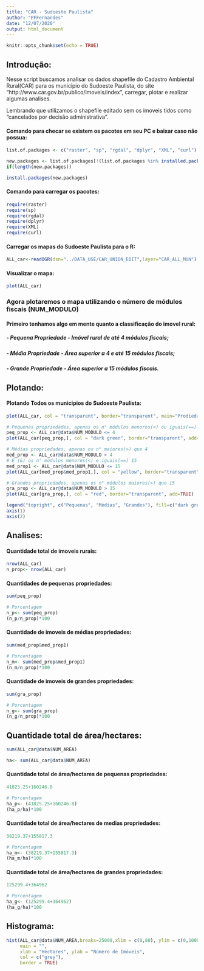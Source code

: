 ```yaml
---
title: "CAR - Sudoeste Paulista"
author: "PFFernandes"
date: "12/07/2020"
output: html_document
---
```


```r
knitr::opts_chunk$set(echo = TRUE)
```

## Introdução:
Nesse script buscamos analisar os dados shapefile do Cadastro Ambiental Rural(CAR) para os municipio do Sudoeste Paulista, do site "http://www.car.gov.br/publico/imoveis/index", carregar, plotar e realizar algumas analises.

Lembrando que utilizamos o shapefile editado sem os imoveis tidos como "cancelados por decisão administrativa".

#### Comando para checar se existem os pacotes em seu PC e baixar caso não possua:
```r
list.of.packages <- c("raster", "sp", "rgdal", "dplyr", "XML", "curl")

new.packages <- list.of.packages[!(list.of.packages %in% installed.packages()[,"Package"])]
if(length(new.packages)) 

install.packages(new.packages)
```

#### Comando para carregar os pacotes:
```r
require(raster)
require(sp)
require(rgdal)
require(dplyr)
require(XML)
require(curl)
```

#### Carregar os mapas do Sudoeste Paulista para o R:
```r
ALL_car<-readOGR(dsn="../DATA_USE/CAR_UNION_EDIT",layer="CAR_ALL_MUN")
```

#### Visualizar o mapa:
```r
plot(ALL_car)
```

### Agora plotaremos o mapa utilizando o número de módulos fiscais (NUM_MODULO)
#### Primeiro tenhamos algo em mente quanto a classificação do imovel rural:
##### - Pequena Propriedade - Imóvel rural de até 4 módulos fiscais;
##### - Média Propriedade - Área superior a 4 e até 15 módulos fiscais;
##### - Grande Propriedade - Área superior a 15 módulos fiscais.

## Plotando:
#### Plotando Todos os municipios do Sudoeste Paulista:
```r
plot(ALL_car, col = "transparent", border="transparent", main="Prodiedades rurais do Sudoeste Paulista")

# Pequenas propriedades, apenas os n° módulos menores(<) ou iguais(==) 4
peq_prop <- ALL_car@data$NUM_MODULO <= 4
plot(ALL_car[peq_prop,], col = "dark green", border="transparent", add=TRUE)

# Médias propriedades, apenas os n° maiores(>) que 4
med_prop <- ALL_car@data$NUM_MODULO > 4
# E (&) os n° módulos menores(<) e iguais(==) 15
med_prop1 <- ALL_car@data$NUM_MODULO <= 15
plot(ALL_car[med_prop&med_prop1,], col = "yellow", border="transparent", add=TRUE)

# Grandes propriedades, apenas os n° módulos maiores(>) que 15 
gra_prop <- ALL_car@data$NUM_MODULO > 15
plot(ALL_car[gra_prop,], col = "red", border="transparent", add=TRUE)

legend("topright", c("Pequenas", "Médias", "Grandes"), fill=c("dark green", "yellow", "red"))
axis(1)
axis(2)
```

## Analises:

#### Quantidade total de imoveis rurais:
```r
nrow(ALL_car)
n_prop<- nrow(ALL_car)
```

#### Quantidades de pequenas propriedades:
```r
sum(peq_prop)

# Porcentagem
n_p<- sum(peq_prop)
(n_p/n_prop)*100 
```

#### Quantidade de imoveis de médias propriedades:
```r
sum(med_prop&med_prop1)

# Porcentagem
n_m<- sum(med_prop&med_prop1)
(n_m/n_prop)*100 
```

#### Quantidade de imoveis de grandes propriedades:
```r
sum(gra_prop)

# Porcentagem
n_g<- sum(gra_prop)
(n_g/n_prop)*100 
```
## Quantidade total de área/hectares:
```r
sum(ALL_car@data$NUM_AREA)

ha<- sum(ALL_car@data$NUM_AREA)
```


#### Quantidade total de área/hectares de pequenas propriedades:
```r
41825.25+160246.8

# Porcentagem
ha_p<- (41825.25+160246.8)
(ha_p/ha)*100 
```

#### Quantidade total de área/hectares de medias propriedades:
```r
38219.37+155817.3

# Porcentagem
ha_m<- (38219.37+155817.3)
(ha_m/ha)*100 
```

#### Quantidade total de área/hectares de grandes propriedades:
```r
125299.4+364962

# Porcentagem
ha_g<- (125299.4+364962)
(ha_g/ha)*100 
```


## Histograma:
```r
hist(ALL_car@data$NUM_AREA,breaks=25000,xlim = c(0,80), ylim = c(0,1000),
     main = "", 
     xlab = "Hectares", ylab = "Número de Imóveis", 
     col = c("grey"), 
     border = TRUE)
```



